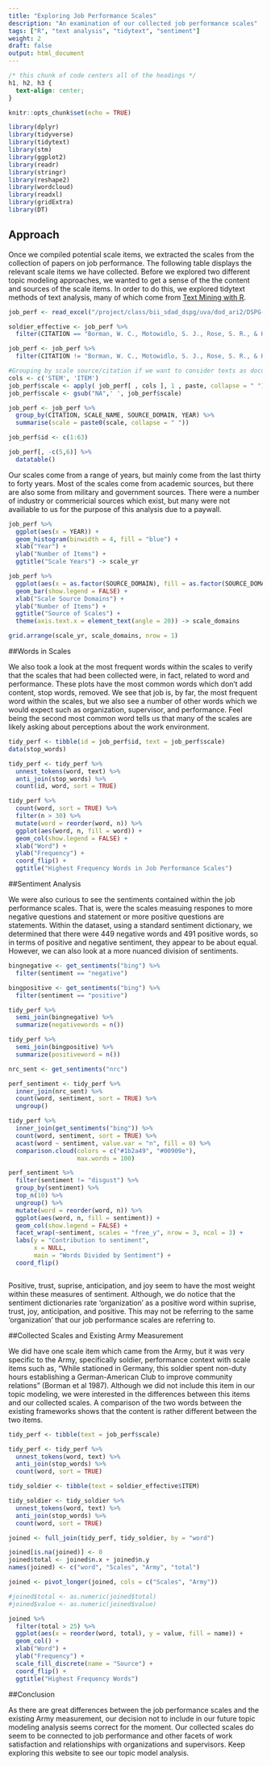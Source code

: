 ```yaml
---
title: "Exploring Job Performance Scales"
description: "An examination of our collected job performance scales"
tags: ["R", "text analysis", "tidytext", "sentiment"]
weight: 2
draft: false
output: html_document
---
```


```css
/* this chunk of code centers all of the headings */
h1, h2, h3 {
  text-align: center;
}
```

```r
knitr::opts_chunk$set(echo = TRUE)

library(dplyr)
library(tidyverse)
library(tidytext)
library(stm)
library(ggplot2)
library(readr)
library(stringr)
library(reshape2)
library(wordcloud)
library(readxl)
library(gridExtra)
library(DT)

```

## Approach

Once we compiled potential scale items, we extracted the scales from the collection of papers on job performance. The following table displays the relevant scale items we have collected. Before we explored two different topic modeling approaches, we wanted to get a sense of the the content and sources of the scale items. In order to do this, we explored tidytext methods of text analysis, many of which come from [Text Mining with R](https://www.tidytextmining.com). 

```r

job_perf <- read_excel("/project/class/bii_sdad_dspg/uva/dod_ari2/DSPG-ARI2 -- Performance Item and Scale Database.xlsx",  sheet = "Performance Items")

soldier_effective <- job_perf %>%
  filter(CITATION == "Borman, W. C., Motowidlo, S. J., Rose, S. R., & Hanser, L. M. (1987). Development of a Model of Soldier Effectiveness: Retranslation Materials and Results. HUMAN RESOURCES RESEARCH ORGANIZATION ALEXANDRIA VA.")

job_perf <- job_perf %>%
  filter(CITATION != "Borman, W. C., Motowidlo, S. J., Rose, S. R., & Hanser, L. M. (1987). Development of a Model of Soldier Effectiveness: Retranslation Materials and Results. HUMAN RESOURCES RESEARCH ORGANIZATION ALEXANDRIA VA.")

#Grouping by scale source/citation if we want to consider texts as documents
cols <- c('STEM', 'ITEM')
job_perf$scale <- apply( job_perf[ , cols ], 1 , paste, collapse = " ")
job_perf$scale <- gsub("NA",' ', job_perf$scale)

job_perf <- job_perf %>%
  group_by(CITATION, SCALE_NAME, SOURCE_DOMAIN, YEAR) %>%
  summarise(scale = paste0(scale, collapse = " "))

job_perf$id <- c(1:63)

job_perf[, -c(5,6)] %>%
  datatable()
```

Our scales come from a range of years, but mainly come from the last thirty to forty years. Most of the scales come from academic sources, but there are also some from military and government sources. There were a number of industry or commericial sources which exist, but many were not availiable to us for the purpose of this analysis due to a paywall. 

```r

job_perf %>%
  ggplot(aes(x = YEAR)) +
  geom_histogram(binwidth = 4, fill = "blue") +
  xlab("Year") +
  ylab("Number of Items") +
  ggtitle("Scale Years") -> scale_yr

job_perf %>%
  ggplot(aes(x = as.factor(SOURCE_DOMAIN), fill = as.factor(SOURCE_DOMAIN))) +
  geom_bar(show.legend = FALSE) +
  xlab("Scale Source Domains") +
  ylab("Number of Items") + 
  ggtitle("Source of Scales") +
  theme(axis.text.x = element_text(angle = 20)) -> scale_domains

grid.arrange(scale_yr, scale_domains, nrow = 1)

```

##Words in Scales

We also took a look at the most frequent words within the scales to verify that the scales that had been collected were, in fact, related to word and performance. These plots have the most common words which don't add content, stop words, removed. We see that job is, by far, the most frequent word within the scales, but we also see a number of other words which we would expect such as organization, supervisor, and performance. Feel being the second most common word tells us that many of the scales are likely asking about perceptions about the work environment. 

```r

tidy_perf <- tibble(id = job_perf$id, text = job_perf$scale)
data(stop_words)

tidy_perf <- tidy_perf %>%
  unnest_tokens(word, text) %>%
  anti_join(stop_words) %>%
  count(id, word, sort = TRUE)

tidy_perf %>%
  count(word, sort = TRUE) %>%
  filter(n > 30) %>%
  mutate(word = reorder(word, n)) %>%
  ggplot(aes(word, n, fill = word)) +
  geom_col(show.legend = FALSE) +
  xlab("Word") +
  ylab("Frequency") +
  coord_flip() +
  ggtitle("Highest Frequency Words in Job Performance Scales")
```

##Sentiment Analysis

We were also curious to see the sentiments contained within the job performance scales. That is, were the scales measuing respones to more negative questions and statement or more positive questions are statements. Within the dataset, using a standard sentiment dictionary, we determined that there were 449 negative words and 491 positive words, so in terms of positive and negative sentiment, they appear to be about equal. However, we can also look at a more nuanced division of sentiments. 

```r

bingnegative <- get_sentiments("bing") %>%
  filter(sentiment == "negative")

bingpositive <- get_sentiments("bing") %>%
  filter(sentiment == "positive")

tidy_perf %>%
  semi_join(bingnegative) %>%
  summarize(negativewords = n())

tidy_perf %>%
  semi_join(bingpositive) %>%
  summarize(positiveword = n())
```

```r
nrc_sent <- get_sentiments("nrc")

perf_sentiment <- tidy_perf %>%
  inner_join(nrc_sent) %>%
  count(word, sentiment, sort = TRUE) %>%
  ungroup()

tidy_perf %>%
  inner_join(get_sentiments("bing")) %>%
  count(word, sentiment, sort = TRUE) %>%
  acast(word ~ sentiment, value.var = "n", fill = 0) %>%
  comparison.cloud(colors = c("#1b2a49", "#00909e"), 
                   max.words = 100)

perf_sentiment %>%
  filter(sentiment != "disgust") %>%
  group_by(sentiment) %>%
  top_n(10) %>%
  ungroup() %>%
  mutate(word = reorder(word, n)) %>%
  ggplot(aes(word, n, fill = sentiment)) +
  geom_col(show.legend = FALSE) +
  facet_wrap(~sentiment, scales = "free_y", nrow = 3, ncol = 3) +
  labs(y = "Contribution to sentiment",
       x = NULL, 
       main = "Words Divided by Sentiment") +
  coord_flip()



```



Positive, trust, suprise, anticipation, and joy seem to have the most weight within these measures of sentiment. Although, we do notice that the sentiment dictionaries rate 'organization' as a positive word within suprise, trust, joy, anticipation, and positive. This may not be referring to the same 'organization' that our job performance scales are referring to. 

##Collected Scales and Existing Army Measurement

We did have one scale item which came from the Army, but it was very specific to the Army, specifically soldier, performance context with scale items such as, "While stationed in Germany, this soldier spent non-duty hours establishing a German-American Club to improve community relations" (Borman et al 1987). Although we did not include this item in our topic modeling, we were interested in the differences between this items and our collected scales. A comparison of the two words between the existing frameworks shows that the content is rather different between the two items. 

```r

tidy_perf <- tibble(text = job_perf$scale)

tidy_perf <- tidy_perf %>%
  unnest_tokens(word, text) %>%
  anti_join(stop_words) %>%
  count(word, sort = TRUE)

tidy_soldier <- tibble(text = soldier_effective$ITEM)

tidy_soldier <- tidy_soldier %>%
  unnest_tokens(word, text) %>%
  anti_join(stop_words) %>%
  count(word, sort = TRUE)

joined <- full_join(tidy_perf, tidy_soldier, by = "word")

joined[is.na(joined)] <- 0
joined$total <- joined$n.x + joined$n.y
names(joined) <- c("word", "Scales", "Army", "total")

joined <- pivot_longer(joined, cols = c("Scales", "Army"))

#joined$total <- as.numeric(joined$total)
#joined$value <- as.numeric(joined$value)

joined %>%
  filter(total > 25) %>%
  ggplot(aes(x = reorder(word, total), y = value, fill = name)) + 
  geom_col() +
  xlab("Word") +
  ylab("Frequency") +
  scale_fill_discrete(name = "Source") +
  coord_flip() +
  ggtitle("Highest Frequency Words")

```

##Conclusion

As there are great differences between the job performance scales and the existing Army measurement, our decision not to include in our future topic modeling analysis seems correct for the moment. Our collected scales do seem to be connected to job performance and other facets of work satisfaction and relationships with organizations and supervisors. Keep exploring this website to see our topic model analysis. 
